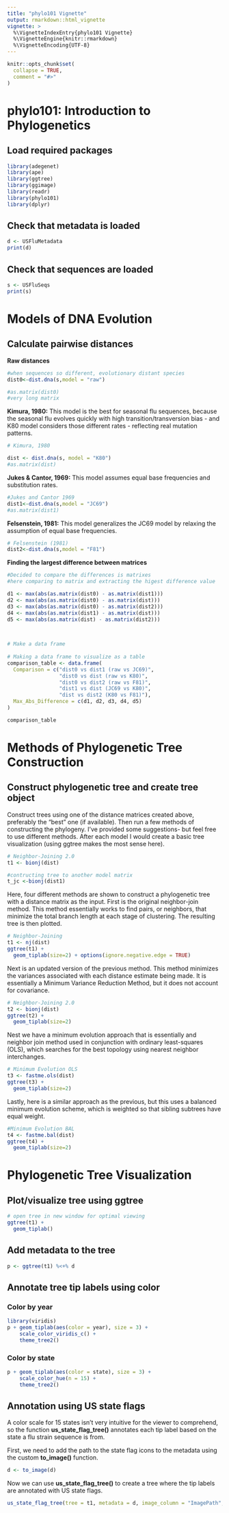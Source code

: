 ```yaml
---
title: "phylo101 Vignette"
output: rmarkdown::html_vignette
vignette: >
  %\VignetteIndexEntry{phylo101 Vignette}
  %\VignetteEngine{knitr::rmarkdown}
  %\VignetteEncoding{UTF-8}
---
```


```r
knitr::opts_chunk$set(
  collapse = TRUE,
  comment = "#>"
)
```

# phylo101: Introduction to Phylogenetics

## Load required packages

```r
library(adegenet)
library(ape)
library(ggtree)
library(ggimage)
library(readr)
library(phylo101)
library(dplyr)
```

## Check that metadata is loaded

```r
d <- USFluMetadata
print(d)
```

## Check that sequences are loaded

```r
s <- USFluSeqs
print(s)
```

# Models of DNA Evolution

## Calculate pairwise distances

**Raw distances**

```r
#when sequences so different, evolutionary distant species
dist0<-dist.dna(s,model = "raw")

#as.matrix(dist0)
#very long matrix
```

**Kimura, 1980:** This model is the best for seasonal flu sequences, because the seasonal flu evolves quickly with high transition/transversion bias - and K80 model considers those different rates - reflecting real mutation patterns.

```r
# Kimura, 1980

dist <- dist.dna(s, model = "K80")
#as.matrix(dist)
```

**Jukes & Cantor, 1969:** This model assumes equal base frequencies and substitution rates.

```r
#Jukes and Cantor 1969
dist1<-dist.dna(s,model = "JC69")
#as.matrix(dist1)
```

**Felsenstein, 1981:** This model generalizes the JC69 model by relaxing the assumption of equal base frequencies.

```r
# Felsenstein (1981)
dist2<-dist.dna(s,model = "F81")
```

**Finding the largest difference between matrices**

```r
#Decided to compare the differences is matrixes
#here comparing to matrix and extracting the higest difference value

d1 <- max(abs(as.matrix(dist0) - as.matrix(dist1)))
d2 <- max(abs(as.matrix(dist0) - as.matrix(dist)))
d3 <- max(abs(as.matrix(dist0) - as.matrix(dist2)))
d4 <- max(abs(as.matrix(dist1) - as.matrix(dist)))
d5 <- max(abs(as.matrix(dist) - as.matrix(dist2)))


 
# Make a data frame
 
# Making a data frame to visualize as a table
comparison_table <- data.frame(
  Comparison = c("dist0 vs dist1 (raw vs JC69)",
                 "dist0 vs dist (raw vs K80)",
                 "dist0 vs dist2 (raw vs F81)",
                 "dist1 vs dist (JC69 vs K80)",
                 "dist vs dist2 (K80 vs F81)"),
  Max_Abs_Difference = c(d1, d2, d3, d4, d5)
)

comparison_table

```

# Methods of Phylogenetic Tree Construction

## Construct phylogenetic tree and create tree object

Construct trees using one of the distance matrices created above, preferably the "best" one (if available). Then run a few methods of constructing the phylogeny. I've provided some suggestions- but feel free to use different methods. After each model I would create a basic tree visualization (using ggtree makes the most sense here).

```r
# Neighbor-Joining 2.0
t1 <- bionj(dist)

#contructing tree to another model matrix
t_jc <-bionj(dist1)
```

Here, four different methods are shown to construct a phylogenetic tree with a distance matrix as the input. First is the original neighbor-join method. This method essentially works to find pairs, or neighbors, that minimize the total branch length at each stage of clustering. The resulting tree is then plotted.

```r
# Neighbor-Joining
t1 <- nj(dist)
ggtree(t1) +
  geom_tiplab(size=2) + options(ignore.negative.edge = TRUE)
```

Next is an updated version of the previous method. This method minimizes the variances associated with each distance estimate being made. It is essentially a Minimum Variance Reduction Method, but it does not account for covariance.

```r
# Neighbor-Joining 2.0
t2 <- bionj(dist)
ggtree(t2) +
  geom_tiplab(size=2) 
```

Nest we have a minimum evolution approach that is essentially and neighbor join method used in conjunction with ordinary least-squares (OLS), which searches for the best topology using nearest neighbor interchanges.

```r
# Minimum Evolution OLS
t3 <- fastme.ols(dist)
ggtree(t3) +
  geom_tiplab(size=2)
```

Lastly, here is a similar approach as the previous, but this uses a balanced minimum evolution scheme, which is weighted so that sibling subtrees have equal weight.

```r
#Minimum Evolution BAL
t4 <- fastme.bal(dist)
ggtree(t4) +
  geom_tiplab(size=2)
```

# Phylogenetic Tree Visualization

## Plot/visualize tree using ggtree

```r
# open tree in new window for optimal viewing
ggtree(t1) +
  geom_tiplab()
```

## Add metadata to the tree

```r
p <- ggtree(t1) %<+% d
```

## Annotate tree tip labels using color

### Color by year

```r
library(viridis)
p + geom_tiplab(aes(color = year), size = 3) +
    scale_color_viridis_c() +
    theme_tree2()
```

### Color by state

```r
p + geom_tiplab(aes(color = state), size = 3) +
    scale_color_hue(n = 15) +
    theme_tree2()
```

## Annotation using US state flags

A color scale for 15 states isn't very intuitive for the viewer to comprehend, so the function **us_state_flag_tree()** annotates each tip label based on the state a flu strain sequence is from.

First, we need to add the path to the state flag icons to the metadata using the custom **to_image()** function.

```r
d <- to_image(d)
```

Now we can use **us_state_flag_tree()** to create a tree where the tip labels are annotated with US state flags.

```r
us_state_flag_tree(tree = t1, metadata = d, image_column = "ImagePath", label_column = "accession")
```
